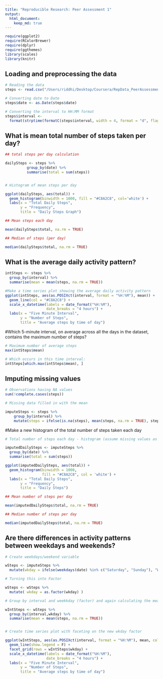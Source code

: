 ```yaml
---
title: "Reproducible Research: Peer Assessment 1"
output: 
  html_document:
    keep_md: true
---
```

``` r

require(ggplot2)
require(RColorBrewer)
require(dplyr)
require(ggthemes)
library(scales)
library(knitr)
```

## Loading and preprocessing the data

``` r
# Reading the data 
steps <- read.csv("/Users/riddhi/Desktop/Coursera/RepData_PeerAssessment1/activity.csv", header = TRUE)

# Converting date to Date
steps$date <- as.Date(steps$date)

# Converting the interval to HH:MM format
steps$interval <- 
  format(strptime(formatC(steps$interval, width = 4, format = "d", flag = "0"), format="%H%M"), format = "%H:%M")
```
## What is mean total number of steps taken per day?
```r
## total steps per day calculation

dailySteps <- steps %>%  
          group_by(date) %>%
          summarise(total = sum(steps))


# Histogram of mean steps per day

ggplot(dailySteps, aes(total)) + 
  geom_histogram(binwidth = 1000, fill = "#C8A2C8", col='white') +
  labs(x = "Total Daily Steps", 
       y = "Frequency", 
       title = "Daily Steps Graph")
```
```r
## Mean steps each day

mean(dailySteps$total, na.rm = TRUE)

## Median of steps (per day)

median(dailySteps$total, na.rm = TRUE)

```

## What is the average daily activity pattern?
```r
intSteps <- steps %>% 
  group_by(interval) %>%
  summarise(mean = mean(steps, na.rm = TRUE))

#Make a time series plot showing the average daily activity pattern
ggplot(intSteps, aes(as.POSIXct(interval, format = "%H:%M"), mean)) + 
  geom_line(col = "#C8A2C8") +
  scale_x_datetime(labels = date_format("%H:%M"), 
                   date_breaks = "4 hours") +
  labs(x = "Five Minute Interval", 
       y = "Number of Steps", 
       title = "Average steps by time of day")


```


#Which 5-minute interval, on average across all the days in the dataset, contains the maximum number of steps?
```r
# Maximum number of average steps
max(intSteps$mean)

# Which occurs in this time interval:
intSteps[which.max(intSteps$mean), ]
```

## Imputing missing values
```r
# Observations having NA values
sum(!complete.cases(steps))

# Missing data filled in with the mean

imputeSteps <- steps %>%
    group_by(interval) %>%
    mutate(steps = ifelse(is.na(steps), mean(steps, na.rm = TRUE), steps))
```
#Make a new histogram of the total number of steps taken each day
```r
# Total number of steps each day - histogram (assume missing values as mean)

imputedDailySteps <- imputeSteps %>% 
  group_by(date) %>%
  summarise(total = sum(steps))

ggplot(imputedDailySteps, aes(total)) + 
  geom_histogram(binwidth = 1000, 
                 fill = "#C8A2C8", col = 'white') +
  labs(x = "Total Daily Steps", 
       y = "Frequency", 
       title = "Daily Steps")

## Mean number of steps per day

mean(imputedDailySteps$total, na.rm = TRUE)

## Median number of steps per day

median(imputedDailySteps$total, na.rm = TRUE)
```

## Are there differences in activity patterns between weekdays and weekends?
```r
# Create weekdays/weekend variable

wSteps <- imputeSteps %>%
  mutate(wkday = ifelse(weekdays(date) %in% c("Saturday", "Sunday"), "Weekend", "Weekday" ))

# Turning this into Factor

wSteps <- wSteps %>%
  mutate( wkday = as.factor(wkday) )

# Group by interval and weekkday (factor) and again calculating the mean number of steps

wIntSteps <- wSteps %>% 
  group_by(interval,wkday) %>%
  summarise(mean = mean(steps, na.rm = TRUE))


# Create time series plot with faceting on the new wkday factor

ggplot(wIntSteps, aes(as.POSIXct(interval, format = "%H:%M"), mean, col = wkday)) + 
  geom_line(show.legend = F) +
  facet_grid(rows = wIntSteps$wkday) +
  scale_x_datetime(labels = date_format("%H:%M"), 
                   date_breaks = "4 hours") +
  labs(x = "Five Minute Interval", 
       y = "Number of Steps", 
       title = "Average steps by time of day")

```
